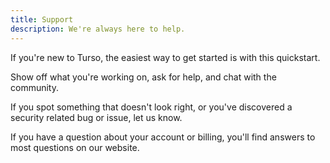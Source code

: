 ```yaml
---
title: Support
description: We're always here to help.
---
```


<CardGroup cols={2}>

<Card title="Getting Started" href="/quickstart" icon="play">

If you're new to Turso, the easiest way to get started is with this quickstart.

</Card>

<Card title="Discord" href="https://discord.gg/turso" icon="discord">

Show off what you're working on, ask for help, and chat with the community.

</Card>

<Card title="Security" href="mailto:security@turso.tech" icon="envelope">

If you spot something that doesn't look right, or you've discovered a security related bug or issue, let us know.

</Card>

<Card title="FAQs" href="https://turso.tech/pricing#faqs" icon="question">

If you have a question about your account or billing, you'll find answers to most questions on our website.

</Card>

</CardGroup>
